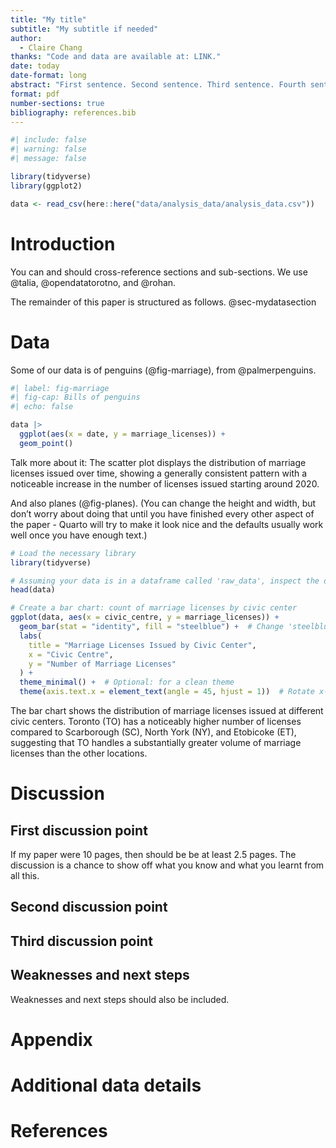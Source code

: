 ```yaml
---
title: "My title"
subtitle: "My subtitle if needed"
author: 
  - Claire Chang
thanks: "Code and data are available at: LINK."
date: today
date-format: long
abstract: "First sentence. Second sentence. Third sentence. Fourth sentence."
format: pdf
number-sections: true
bibliography: references.bib
---
```


```r
#| include: false
#| warning: false
#| message: false

library(tidyverse)
library(ggplot2)

data <- read_csv(here::here("data/analysis_data/analysis_data.csv"))

```

# Introduction

You can and should cross-reference sections and sub-sections. We use @talia, @opendatatorotno, and @rohan.

The remainder of this paper is structured as follows. @sec-mydatasection

# Data {#sec-mydatasection}

Some of our data is of penguins (@fig-marriage), from @palmerpenguins.

```r
#| label: fig-marriage
#| fig-cap: Bills of penguins
#| echo: false

data |> 
  ggplot(aes(x = date, y = marriage_licenses)) +
  geom_point()

```

Talk more about it: The scatter plot displays the distribution of marriage licenses issued over time, showing a generally consistent pattern with a noticeable increase in the number of licenses issued starting around 2020.

And also planes (@fig-planes). (You can change the height and width, but don't worry about doing that until you have finished every other aspect of the paper - Quarto will try to make it look nice and the defaults usually work well once you have enough text.)

```r
# Load the necessary library
library(tidyverse)

# Assuming your data is in a dataframe called 'raw_data', inspect the data first
head(data)

# Create a bar chart: count of marriage licenses by civic center
ggplot(data, aes(x = civic_centre, y = marriage_licenses)) +
  geom_bar(stat = "identity", fill = "steelblue") +  # Change 'steelblue' to any desired color
  labs(
    title = "Marriage Licenses Issued by Civic Center",
    x = "Civic Centre",
    y = "Number of Marriage Licenses"
  ) +
  theme_minimal() +  # Optional: for a clean theme
  theme(axis.text.x = element_text(angle = 45, hjust = 1))  # Rotate x-axis labels if needed
```

The bar chart shows the distribution of marriage licenses issued at different civic centers. Toronto (TO) has a noticeably higher number of licenses compared to Scarborough (SC), North York (NY), and Etobicoke (ET), suggesting that TO handles a substantially greater volume of marriage licenses than the other locations.

# Discussion

## First discussion point {#sec-first-point}

If my paper were 10 pages, then should be be at least 2.5 pages. The discussion is a chance to show off what you know and what you learnt from all this.

## Second discussion point

## Third discussion point

## Weaknesses and next steps

Weaknesses and next steps should also be included.

\newpage

\appendix

# Appendix {.unnumbered}

# Additional data details

\newpage

# References
